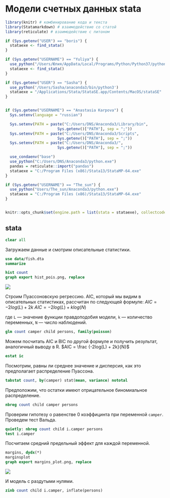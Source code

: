 # Модели счетных данных stata {#poisreg}


```r
library(knitr) # комбинирование кода и текста
library(Statamarkdown) # взаимодействие со статой
library(reticulate) # взаимодействие с питоном

if (Sys.getenv("USER") == "boris") {
  stataexe <- find_stata()
}

if (Sys.getenv("USERNAME") == "Yuliya") {
  use_python("/Users/Юлия/AppData/Local/Programs/Python/Python37/python.exe")
  stataexe <- find_stata()
}

if (Sys.getenv("USER") == "Sasha") {
  use_python('/Users/Sasha/anaconda3/bin/python3')
  stataexe = "/Applications/Stata/StataSE.app/Contents/MacOS/stataSE"
}


if (Sys.getenv("USERNAME") == "Anastasia Karpova") {
  Sys.setenv(language = "russian")

  Sys.setenv(PATH = paste("C:/Users/DNS/Anaconda3/Library/bin",
                       Sys.getenv()["PATH"], sep = ";"))
  Sys.setenv(PATH = paste("C:/Users/DNS/Anaconda3/Scripts",
                       Sys.getenv()["PATH"], sep = ";"))
  Sys.setenv(PATH = paste("C:/Users/DNS/Anaconda3/",
                       Sys.getenv()["PATH"], sep = ";"))

  use_condaenv("base")
  use_python("C:/Users/DNS/Anaconda3/python.exe")
  pandas = reticulate::import("pandas")
  stataexe = "C:/Program Files (x86)/Stata13/StataMP-64.exe"
}

if (Sys.getenv("USERNAME") == "The_sun") {
  use_python("Users/The_sun/Anaconda3/python.exe")
  stataexe = "C:/Program Files (x86)/Stata13/StataMP-64.exe"
}


knitr::opts_chunk$set(engine.path = list(stata = stataexe), collectcode = TRUE)
```

## stata

```stata
clear all
```

Загружаем данные и смотрим описательные статистики.
```stata
use data/fish.dta
summarize
```

```stata
hist count
graph export hist_pois.png, replace
```
![](hist_pois.png)


Строим Пуассоновскую регрессию. 
AIC, который мы видим в описательных статистиках, рассчитан по следующей формуле:
$AIC = -2log(L) + 2k$
$AIC = -2log(L) + klog(N)$

где `L` — значение функции правдоподобия модели, `k` — количество переменных, `N` — число наблюдений.

```stata
glm count camper child persons, family(poisson)
```

Можем посчитать AIC и BIC по другой формуле и получить результат, аналогичный выводу в R.
$AIC = \frac {-2log(L) + 2k}{N}$
```stata
estat ic
```

Посмотрим, равны ли среднее значение и дисперсия, как это предполагает распределение Пуассона.
```stata
tabstat count, by(camper) stat(mean, variance) nototal
```

Предположим, что остатки имеют отрицательное биномиальное распределение.
```stata
nbreg count child camper persons
```
 
Проверим гипотезу о равенстве 0 коэффицинта при переменной `camper`. Проведем тест Вальда.
```stata
quietly: nbreg count child i.camper persons 
test i.camper 
```

Посчитаем средний предельный эффект для каждой переменной.
```stata
margins, dydx(*)
marginsplot
graph export margins_plot.png, replace
```
![](margins_plot.png)

И модель с раздутыми нулями.
```stata
zinb count child i.camper, inflate(persons)
```

